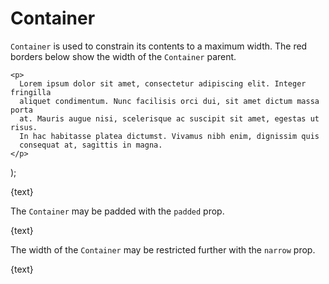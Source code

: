
<Meta title="Container" component={Container} />

# Container

`Container` is used to constrain its contents to a maximum width. The red
borders below show the width of the `Container` parent.

    <p>
      Lorem ipsum dolor sit amet, consectetur adipiscing elit. Integer fringilla
      aliquet condimentum. Nunc facilisis orci dui, sit amet dictum massa porta
      at. Mauris augue nisi, scelerisque ac suscipit sit amet, egestas ut risus.
      In hac habitasse platea dictumst. Vivamus nibh enim, dignissim quis
      consequat at, sagittis in magna.
    </p>
);

<Preview>
  <Story name="container">
    <div style={{border: '1px solid red'}}>
      <Container>{text}</Container>
    </div>
  </Story>
</Preview>

The `Container` may be padded with the `padded` prop.

<Preview>
  <Story name="container padded">
    <div style={{border: '1px solid red'}}>
      <Container padded>{text}</Container>
    </div>
  </Story>
</Preview>

The width of the `Container` may be restricted further with the `narrow` prop.

<Preview>
  <Story name="container narrow">
    <div style={{border: '1px solid red'}}>
      <Container narrow>{text}</Container>
    </div>
  </Story>
</Preview>
